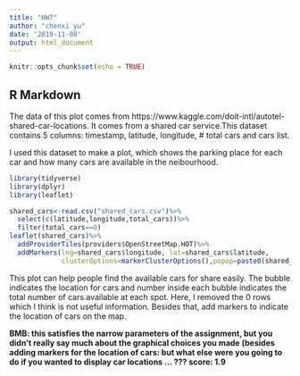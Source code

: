 ```yaml
---
title: "HW7"
author: "chenxi yu"
date: '2019-11-08'
output: html_document
---
```


```r
knitr::opts_chunk$set(echo = TRUE)
```

## R Markdown

The data of this plot comes from https://www.kaggle.com/doit-intl/autotel-shared-car-locations.
It comes from a shared car service.This dataset contains 5 columns: timestamp, latitude, longitude, # total cars and cars list.

I used this dataset to make a plot, which shows the parking place for each car and how many cars are available in the neibourhood.
```r
library(tidyverse)
library(dplyr)
library(leaflet)

shared_cars<-read.csv("shared_cars.csv")%>%
  select(c(latitude,longitude,total_cars))%>%
  filter(total_cars==0)
leaflet(shared_cars)%>%
  addProviderTiles(providers$OpenStreetMap.HOT)%>%
  addMarkers(lng=shared_cars$longitude, lat=shared_cars$latitude,
             clusterOptions=markerClusterOptions(),popup=paste0(shared_cars$total_cars))
```
This plot can help people find the available cars for share easily. The bubble indicates the location for cars and number inside each bubble indicates the total number of cars available at each spot.
Here, I removed the 0 rows which I think is not useful information. Besides that, add markers to indicate the location of cars on the map.

**BMB: this satisfies the narrow parameters of the assignment, but you didn't really say much about the graphical choices you made (besides adding markers for the location of cars: but what else were you going to do if you wanted to display car locations ... ??? score: 1.9**
